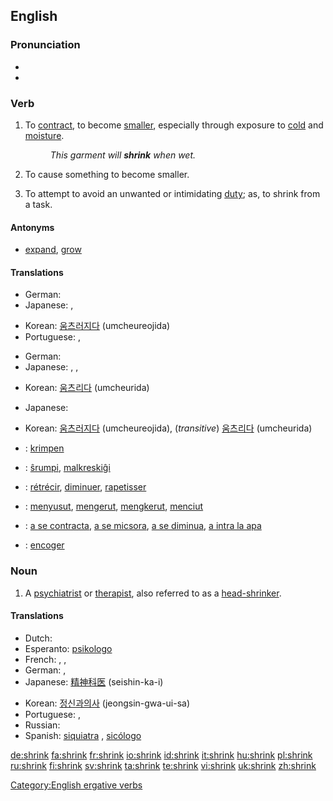 ==English==

===Pronunciation===
* {{IPA|/'ʃɻɪŋk/}}
* {{rhymes|ɪŋk}}

===Verb===
{{en-verb|shrinks|shrinking|shrank|shrunk}}

# {{intransitive}} To [[contract]], to become [[smaller]], especially through exposure to [[cold]] and [[moisture]].
#: ''This garment will '''shrink''' when wet.''
# {{transitive}} To cause something to become smaller.
# {{intransitive}} To attempt to avoid an unwanted or intimidating [[duty]]; as, to shrink from a task.

====Antonyms====
* [[expand]], [[grow]]

====Translations====
{{trans-top|intransitive: to contract, to become smaller}}
* German: {{t-|de|schrumpfen}}
* Japanese: {{t-|ja|縮む|tr=chijimu|sc=Jpan}}, {{t|ja|縮まる|tr=chijimaru|sc=Jpan}}
{{trans-mid}}
* Korean: [[움츠러지다]] (umcheureojida)
* Portuguese: {{t|pt|encolher}}, {{t|pt|contrair}}
{{trans-bottom}}

{{trans-top|transitive: to cause something to shrink (intransitive)}}
* German: {{t-|de|schrumpfen}}
* Japanese: {{t-|ja|縮める|tr=chijimeru|sc=Jpan}}, {{t-|ja|縮小する|tr=shukushō suru|sc=Jpan}}, {{t-|ja|短縮する|tr=tanshuku suru|sc=Jpan}}
{{trans-mid}}
* Korean: [[움츠리다]] (umcheurida)
{{trans-bottom}}

{{trans-top|intransitive: to attempt to avoid an unwanted or intimidating duty}}
* Japanese: {{t|ja|しりごみする|tr=shirigomi suru|sc=Jpan}}
{{trans-mid}}
* Korean: [[움츠러지다]] (umcheureojida), (''transitive'') [[움츠리다]] (umcheurida)
{{trans-bottom}}

{{checktrans-top}}
* {{ttbc|Dutch}}: [[krimpen]]
* {{ttbc|Esperanto}}: [[ŝrumpi]], [[malkreskiĝi]]
* {{ttbc|French}}: [[rétrécir]], [[diminuer]], [[rapetisser]]
* {{ttbc|Indonesian}}: [[susut|menyusut]], [[kerut|mengerut]], [[kerut|mengkerut]], [[ciut|menciut]]
{{checktrans-mid}}
* {{ttbc|Romanian}}: [[a se contracta]], [[a se micsora]], [[a se diminua]], [[a intra la apa]]
* {{ttbc|Spanish}}: [[encoger]]
{{checktrans-bottom}}

===Noun===
{{en-noun}}

# {{slang}} A [[psychiatrist]] or [[therapist]], also referred to as a [[head-shrinker]].

====Translations====
{{trans-top|psychiatrist r therapist}}
* Dutch: {{t+|nl|psychiater}}
* Esperanto: [[psikologo]]
* French: {{t+|fr|psychiatre|m}}, {{t+|fr|psychanalyste|m}}, {{t-|fr|psy|m}}
* German: {{t+|de|Psychiater|m}}, {{t+|de|Psychologe}}
* Japanese: [[精神科医]] (seishin-ka-i)
{{trans-mid}}
* Korean: [[정신과의사]] (jeongsin-gwa-ui-sa)
* Portuguese: {{t+|pt|psiquiatra|m|f}}, {{t+|pt|psicólogo|m}}
* Russian: {{t+|ru|психиатр|m|tr=psixiátr|sc=Cyrl}}
* Spanish: [[siquiatra]] {{m|f}}, [[sicólogo]] {{m}}
{{trans-bottom}}

[[Category:English ergative verbs]]

[[de:shrink]]
[[fa:shrink]]
[[fr:shrink]]
[[io:shrink]]
[[id:shrink]]
[[it:shrink]]
[[hu:shrink]]
[[pl:shrink]]
[[ru:shrink]]
[[fi:shrink]]
[[sv:shrink]]
[[ta:shrink]]
[[te:shrink]]
[[vi:shrink]]
[[uk:shrink]]
[[zh:shrink]]